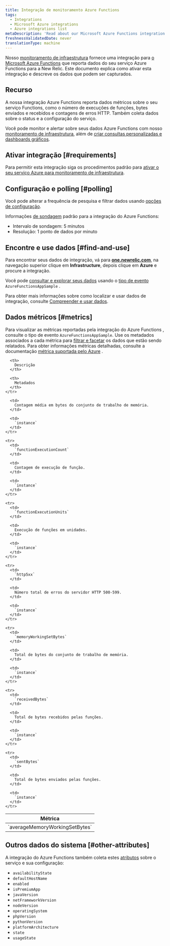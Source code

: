 ```yaml
---
title: Integração de monitoramento Azure Functions
tags:
  - Integrations
  - Microsoft Azure integrations
  - Azure integrations list
metaDescription: 'Read about our Microsoft Azure Functions integration: what data it reports, and how to enable it.'
freshnessValidatedDate: never
translationType: machine
---
```


Nosso [monitoramento de infraestrutura](/docs/infrastructure) fornece uma integração para [o Microsoft Azure Functions](https://azure.microsoft.com/en-us/services/functions/) que reporta dados do seu serviço Azure Functions para a New Relic. Este documento explica como ativar esta integração e descreve os dados que podem ser capturados.

## Recurso

A nossa integração Azure Functions reporta dados métricos sobre o seu serviço Functions, como o número de execuções de funções, bytes enviados e recebidos e contagens de erros HTTP. Também coleta dados sobre o status e a configuração do serviço.

Você pode monitor e alertar sobre seus dados Azure Functions com nosso [monitoramento de infraestrutura](/docs/infrastructure), além de [criar consultas personalizadas e dashboards gráficos](/docs/using-new-relic/data/understand-data/query-new-relic-data).

## Ativar integração [#requirements]

Para permitir esta integração siga os procedimentos padrão para [ativar o seu serviço Azure para monitoramento de infraestrutura](/docs/infrastructure/microsoft-azure-integrations/getting-started/activate-azure-integrations).

## Configuração e polling [#polling]

Você pode alterar a frequência de pesquisa e filtrar dados usando [opções de configuração](/docs/integrations/new-relic-integrations/getting-started/configure-polling-frequency-data-collection-cloud-integrations).

Informações [de sondagem](/docs/infrastructure/microsoft-azure-integrations/azure-integrations-list/azure-polling-intervals-infrastructure-integrations) padrão para a integração do Azure Functions:

* Intervalo de sondagem: 5 minutos
* Resolução: 1 ponto de dados por minuto

## Encontre e use dados [#find-and-use]

Para encontrar seus dados de integração, vá para <DNT>**[one.newrelic.com](https://one.newrelic.com/all-capabilities)**</DNT>, na navegação superior clique em <DNT>**Infrastructure**</DNT>, depois clique em <DNT>**Azure**</DNT> e procure a integração.

Você pode [consultar e explorar seus dados](/docs/using-new-relic/data/understand-data/query-new-relic-data) usando o [tipo de evento](/docs/data-apis/understand-data/new-relic-data-types/#event-data) `AzureFunctionsAppSample` .

Para obter mais informações sobre como localizar e usar dados de integração, consulte [Compreender e usar dados](/docs/infrastructure/integrations/find-use-infrastructure-integration-data).

## Dados métricos [#metrics]

Para visualizar as métricas reportadas pela integração do Azure Functions , consulte o tipo de evento `AzureFunctionsAppSample`. Use os metadados associados a cada métrica para [filtrar e facetar](/docs/infrastructure/integrations-getting-started/getting-started/understand-integration-data-data-types#metric) os dados que estão sendo relatados. Para obter informações métricas detalhadas, consulte a documentação [métrica suportada pelo Azure](https://docs.microsoft.com/en-us/azure/azure-monitor/platform/metrics-supported#microsoftwebsites-functions) .

<table>
  <thead>
    <tr>
      <th style={{ width: "290px" }}>
        Métrica
      </th>

      <th>
        Descrição
      </th>

      <th>
        Metadados
      </th>
    </tr>
  </thead>

  <tbody>
    <tr>
      <td>
        `averageMemoryWorkingSetBytes`
      </td>

      <td>
        Contagem média em bytes do conjunto de trabalho de memória.
      </td>

      <td>
        `instance`
      </td>
    </tr>

    <tr>
      <td>
        `functionExecutionCount`
      </td>

      <td>
        Contagem de execução de função.
      </td>

      <td>
        `instance`
      </td>
    </tr>

    <tr>
      <td>
        `functionExecutionUnits`
      </td>

      <td>
        Execução de funções em unidades.
      </td>

      <td>
        `instance`
      </td>
    </tr>

    <tr>
      <td>
        `http5xx`
      </td>

      <td>
        Número total de erros do servidor HTTP 500-599.
      </td>

      <td>
        `instance`
      </td>
    </tr>

    <tr>
      <td>
        `memoryWorkingSetBytes`
      </td>

      <td>
        Total de bytes do conjunto de trabalho de memória.
      </td>

      <td>
        `instance`
      </td>
    </tr>

    <tr>
      <td>
        `receivedBytes`
      </td>

      <td>
        Total de bytes recebidos pelas funções.
      </td>

      <td>
        `instance`
      </td>
    </tr>

    <tr>
      <td>
        `sentBytes`
      </td>

      <td>
        Total de bytes enviados pelas funções.
      </td>

      <td>
        `instance`
      </td>
    </tr>
  </tbody>
</table>

## Outros dados do sistema [#other-attributes]

A integração do Azure Functions também coleta estes [atributos](/docs/accounts-partnerships/education/getting-started-new-relic/glossary#attribute) sobre o serviço e sua configuração:

* `availabilityState`
* `defaultHostName`
* `enabled`
* `isPremiumApp`
* `javaVersion`
* `netFrameworkVersion`
* `nodeVersion`
* `operatingSystem`
* `phpVersion`
* `pythonVersion`
* `platformArchitecture`
* `state`
* `usageState`